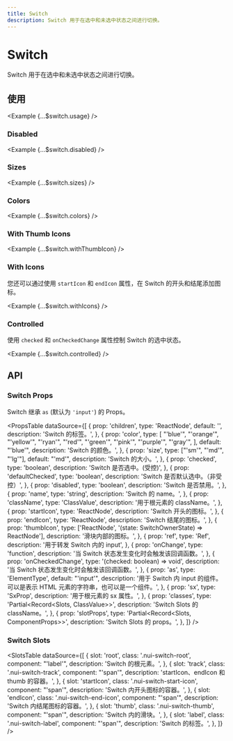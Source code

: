 ```yaml
---
title: Switch
description: Switch 用于在选中和未选中状态之间进行切换。
---
```



# Switch

Switch 用于在选中和未选中状态之间进行切换。

<ComponentLinks component='switch' ariaCompatible />

## 使用

<Example {...$switch.usage} />

### Disabled

<Example {...$switch.disabled} />

### Sizes

<Example {...$switch.sizes} />

### Colors

<Example {...$switch.colors} />

### With Thumb Icons

<Example {...$switch.withThumbIcon} />

### With Icons

您还可以通过使用 `startIcon` 和 `endIcon` 属性，在 Switch 的开头和结尾添加图标。

<Example {...$switch.withIcons} />

### Controlled

使用 `checked` 和 `onCheckedChange` 属性控制 Switch 的选中状态。

<Example {...$switch.controlled} />

## API

### Switch Props

Switch 继承 `as` (默认为 `'input'`) 的 Props。

<PropsTable
  dataSource={[
    {
      prop: 'children',
      type: 'ReactNode',
      default: '',
      description: 'Switch 的标签。',
    },
    {
      prop: 'color',
      type: [
        "'blue'",
        "'orange'",
        "'yellow'",
        "'ryan'",
        "'red'",
        "'green'",
        "'pink'",
        "'purple'",
        "'gray'",
      ],
      default: "'blue'",
      description: 'Switch 的颜色。',
    },
    {
      prop: 'size',
      type: ["'sm'", "'md'", "'lg'"],
      default: "'md'",
      description: 'Switch 的大小。',
    },
    {
      prop: 'checked',
      type: 'boolean',
      description: 'Switch 是否选中。(受控)',
    },
    {
      prop: 'defaultChecked',
      type: 'boolean',
      description: 'Switch 是否默认选中。（非受控）',
    },
    {
      prop: 'disabled',
      type: 'boolean',
      description: 'Switch 是否禁用。',
    },
    {
      prop: 'name',
      type: 'string',
      description: 'Switch 的 name。',
    },
    {
      prop: 'className',
      type: 'ClassValue',
      description: '用于根元素的 className。',
    },
    {
      prop: 'startIcon',
      type: 'ReactNode',
      description: 'Switch 开头的图标。',
    },
    {
      prop: 'endIcon',
      type: 'ReactNode',
      description: 'Switch 结尾的图标。',
    },
    {
      prop: 'thumbIcon',
      type: ['ReactNode', '(state: SwitchOwnerState) => ReactNode'],
      description: '滑块内部的图标。',
    },
    {
      prop: 'ref',
      type: 'Ref',
      description: '用于转发 Switch 内的 input',
    },
    {
      prop: 'onChange',
      type: 'function',
      description: '当 Switch 状态发生变化时会触发该回调函数。',
    },
    {
      prop: 'onCheckedChange',
      type: '(checked: boolean) => void',
      description: '当 Switch 状态发生变化时会触发该回调函数。',
    },
    {
      prop: 'as',
      type: 'ElementType',
      default: "'input'",
      description:
        '用于 Switch 内 input 的组件。可以是表示 HTML 元素的字符串，也可以是一个组件。',
    },
    {
      prop: 'sx',
      type: 'SxProp<SwitchOwnerState>',
      description: '用于根元素的 sx 属性。',
    },
    {
      prop: 'classes',
      type: 'Partial<Record<Slots, ClassValue>>',
      description: 'Switch Slots 的 className。',
    },
    {
      prop: 'slotProps',
      type: 'Partial<Record<Slots, ComponentProps>>',
      description: 'Switch Slots 的 props。',
    },
  ]}
/>

### Switch Slots

<SlotsTable
  dataSource={[
    {
      slot: 'root',
      class: '.nui-switch-root',
      component: "'label'",
      description: 'Switch 的根元素。',
    },
    {
      slot: 'track',
      class: '.nui-switch-track',
      component: "'span'",
      description: 'startIcon、endIcon 和 thumb 的容器。',
    },
    {
      slot: 'startIcon',
      class: '.nui-switch-start-icon',
      component: "'span'",
      description: 'Switch 内开头图标的容器。',
    },
    {
      slot: 'endIcon',
      class: '.nui-switch-end-icon',
      component: "'span'",
      description: 'Switch 内结尾图标的容器。',
    },
    {
      slot: 'thumb',
      class: '.nui-switch-thumb',
      component: "'span'",
      description: 'Switch 内的滑块。',
    },
    {
      slot: 'label',
      class: '.nui-switch-label',
      component: "'span'",
      description: 'Switch 的标签。',
    },
  ]}
/>
